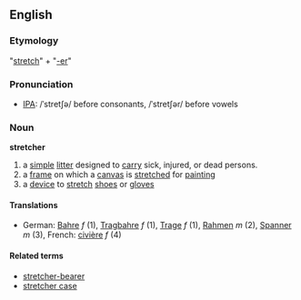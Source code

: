 ==English==
===Etymology===
"[[stretch]]" + "[[-er]]"
===Pronunciation===
*[[IPA]]: /ˈstretʃə/ before consonants, /ˈstretʃər/ before vowels
===Noun===
'''stretcher'''
# a [[simple]] [[litter]] designed to [[carry]] sick, injured, or dead persons.
# a [[frame]] on which a [[canvas]] is [[stretch]]ed for [[paint]]ing
# a [[device]] to [[stretch]] [[shoe]]s or [[glove]]s
====Translations====
*German: [[Bahre]] ''f'' (1), [[Tragbahre]] ''f'' (1), [[Trage]] ''f'' (1), [[Rahmen]] ''m'' (2), [[Spanner]] ''m'' (3), French: [[civière]] ''f'' (4)

====Related terms====
*[[stretcher-bearer]]
*[[stretcher case]]